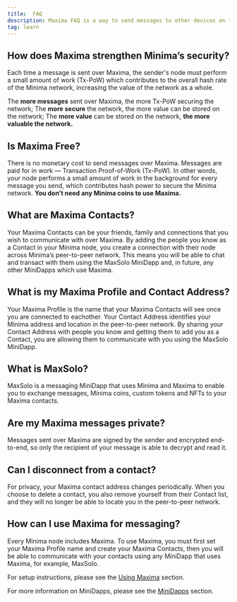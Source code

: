 ---
title:  FAQ
description: Maxima FAQ is a way to send messages to other devices on the network.
tag: learn
---



## How does Maxima strengthen Minima’s security?

Each time a message is sent over Maxima, the sender's node must perform a small amount of work (Tx-PoW) which contributes to the overall hash rate of the Minima network, increasing the value of the network as a whole.

The **more messages** sent over Maxima, the more Tx-PoW securing the network;
The **more secure** the network, the more value can be stored on the network;
The **more value** can be stored on the network, **the more valuable the network.**

## Is Maxima Free?
There is no monetary cost to send messages over Maxima. 
Messages are paid for in work — Transaction Proof-of-Work (Tx-PoW). In other words, your node performs a small amount of work in the background for every message you send, which contributes hash power to secure the Minima network.
**You don’t need any Minima coins to use Maxima.**

## What are Maxima Contacts?
Your Maxima Contacts can be your friends, family and connections that you wish to communicate with over Maxima.
By adding the people you know as a Contact in your Minima node, you create a connection with their node across Minima’s peer-to-peer network. This means you will be able to chat and transact with them using the MaxSolo MiniDapp and, in future, any other MiniDapps which use Maxima.

## What is my Maxima Profile and Contact Address?
Your Maxima Profile is the name that your Maxima Contacts will see once you are connected to eachother. 
Your Contact Address identifies your Minima address and location in the peer-to-peer network. By sharing your Contact Address with people you know and getting them to add you as a Contact, you are allowing them to communicate with you using the MaxSolo MiniDapp.

## What is MaxSolo?
MaxSolo is a messaging MiniDapp that uses Minima and Maxima to enable you to exchange messages, Minima coins, custom tokens and NFTs to your Maxima contacts.

## Are my Maxima messages private?
Messages sent over Maxima are signed by the sender and encrypted end-to-end, so only the recipient of your message is able to decrypt and read it.

## Can I disconnect from a contact?
For privacy, your Maxima contact address changes periodically. When you choose to delete a contact, you also remove yourself from their Contact list, and they will no longer be able to locate you in the peer-to-peer network.

## How can I use Maxima for messaging?
Every Minima node includes Maxima. To use Maxima, you must first set your Maxima Profile name and create your Maxima Contacts, then you will be able to communicate with your contacts using any MiniDapp that uses Maxima, for example, MaxSolo.

For setup instructions, please see the [Using Maxima](/docs/user-guides/set-your-profile) section.

For more information on MiniDapps, please see the [MiniDapps](/docs/learn/minidapps-about) section.